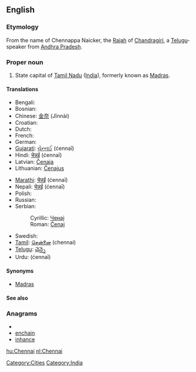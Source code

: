 ==English==

===Etymology===
From the name of Chennappa Naicker, the [[Rajah]] of [[Chandragiri]], a [[Telugu]]-speaker from [[Andhra Pradesh]].

===Proper noun===
{{en-proper noun}}

# State capital of [[Tamil Nadu]] ([[India]]), formerly known as [[Madras]].

====Translations====
{{trans-top|state capital of Tamil Nadu}}
* Bengali: {{BNchar|[[চেন্নাই]]}}
* Bosnian: {{t-|bs|Čenaj|m}}
* Chinese: [[金奈]] (Jīnnài)
* Croatian: {{t-|hr|Čenaj|m}}
* Dutch: {{t+|nl|Chennai}}
* French: {{t-|fr|Chennai}}
* German: {{t-|de|Chennai}}
* [[Gujarati]]: [[ચેન્નઈ]] (ćennaī)
* Hindi: [[चेन्नई]] (ćennaī)
* Latvian: [[Čenaja]]
* Lithuanian: [[Čenajus]]
{{trans-mid}}
* [[Marathi]]: [[चेन्नई]] (ćennaī)
* Nepali: [[चेन्नई]] (ćennaī)
* Polish: {{t-|pl|Chennai}}
* Russian: {{t-|ru|Ченнаи|tr=Čennái|sc=Cyrl}}
* Serbian:
*: Cyrillic: [[Ченај]] {{m}}
*: Roman: [[Čenaj#Serbian|Čenaj]] {{m}}
* Swedish: {{t-|sv|Chennai}}
* [[Tamil]]: [[சென்னை]] (chennai)
* [[Telugu]]: [[చెన్నై]]
* Urdu: {{ur-Arab|[[چنائی]]}} (ćennaī)
{{trans-bottom}}

====Synonyms====
* [[Madras]] {{italbrac|former name}}

====See also====
{{projectlink|pedia|lang=en}}

===Anagrams===
* {{alphagram|acehinn}}
* [[enchain#English|enchain]]
* [[inhance#English|inhance]]

[[Category:Cities]]
[[Category:India]]

[[hu:Chennai]]
[[nl:Chennai]]